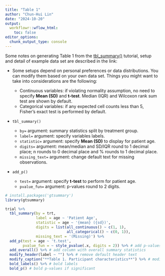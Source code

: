 ```yaml
---
title: "Table 1"
author: "Chun-Hui Lin"
date: "2024-10-20"
output:
  workflowr::wflow_html:
    toc: false
editor_options:
  chunk_output_type: console
---
```


Some notes on generating Table 1 from the  [tbl_summary()](https://www.danieldsjoberg.com/gtsummary/articles/tbl_summary.html) tutorial, setup and detail of example data set are described in the link: 

* Some setups depend on personal preferences or data distributions. You can modify them based on your own data set. Things you might want to take into considerations are the following:

  * Continuous variables: if violating normality assumption, no need to specify **Mean (SD)** and **t-test**. Median (IQR) and Wilcoxon rank sum test are shown by default.
  * Categorical variables: if any expected cell counts less than 5, Fisher's exact test is performed by default.

* `tbl_summary()`

  * `by=` argument: summary statistics split by treatment group. 
  * `label=` argument: specify variables labels.
  * `statistic=` argument: specify **Mean (SD)** to display for patient age.
  * `digits=` argument: mean/median and SD/IQR round to 1 decimal place; n rounds to 0 decimal place and % rounds to 1 decimal place.
  * `missing_text=` argument: change default text for missing observations.

* `add_p()`

  * `test=` argument: specify **t-test** to perform for patient age.
  * `pvalue_fun=` argument: p-values round to 2 digits.

```r
# install.packages('gtsummary')
library(gtsummary)
```

```r
trial %>%
  tbl_summary(by = trt,
              label = age ~ 'Patient Age',
              statistic = age ~ '{mean} ({sd})',
              digits = list(all_continuous() ~ c(1, 1),
                            all_categorical() ~ c(0, 1)),
              missing_text = '(Missing)') %>%
  add_p(test = age ~ 't.test', 
        pvalue_fun = ~ style_pvalue(.x, digits = 2)) %>% # add p-values
  add_overall() %>% # add column with overall summary statistics
  modify_header(label ~ "") %>% # remove default header text
  modify_caption("**Table 1. Participant characteristics**") %>% # modify table title
  bold_labels() %>% # bold labels
  bold_p() # bold p-values if significant
```

